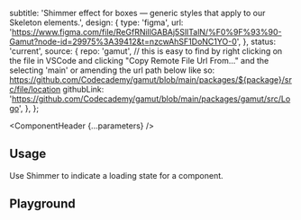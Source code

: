 


  subtitle: 'Shimmer effect for boxes — generic styles that apply to our Skeleton elements.',
  design: {
    type: 'figma',
    url: 'https://www.figma.com/file/ReGfRNillGABAj5SlITalN/%F0%9F%93%90-Gamut?node-id=29975%3A39412&t=nzcwAhSF1DoNC1YO-0',
  },
  status: 'current',
  source: {
    repo: 'gamut',
    // this is easy to find by right clicking on the file in VSCode and clicking "Copy Remote File Url From..." and the selecting 'main' or amending the url path below like so: https://github.com/Codecademy/gamut/blob/main/packages/${package}/src/file/location
    githubLink:
      'https://github.com/Codecademy/gamut/blob/main/packages/gamut/src/Logo',
  },
};

<Meta of={ShimmerStories} />

<ComponentHeader {...parameters} />

## Usage

Use Shimmer to indicate a loading state for a component.

## Playground

<Canvas sourceState="shown" of={ShimmerStories.Default} />

<Controls />
